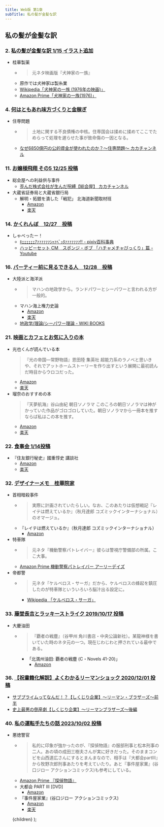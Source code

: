 ```yaml
---
title: Web版 第1章
subTitle: 私の髪が金髪な訳
---
```


## 私の髪が金髪な訳

### 2. [私の髪が金髪な訳 1/15 イラスト追加](https://ncode.syosetu.com/n3297eu/2/)

- 桂華製薬
  - > 元ネタ映画版『犬神家の一族』
  - 原作では犬神家は製糸業
  - [Wikipedia「犬神家の一族 (1976年の映画)」](https://ja.wikipedia.org/wiki/%E7%8A%AC%E7%A5%9E%E5%AE%B6%E3%81%AE%E4%B8%80%E6%97%8F_(1976%E5%B9%B4%E3%81%AE%E6%98%A0%E7%94%BB))
  - [Amazon Prime「犬神家の一族(1976)」](https://www.amazon.co.jp/gp/video/detail/B00FIWXEO4/ref=atv_dp_share_cu_r)

### 4. [何はともあれ味方づくりと金稼ぎ](https://ncode.syosetu.com/n3297eu/4/)

- 住専問題
  - > 土地に関する不良債権の中核。住専国会は揉めに揉めてここでためらって処理を遅らせた事が致命傷の一因となる。
  - [なぜ6850億円の公的資金が使われたのか？～住専問題～ カカチャンネル](https://youtu.be/Tlp_eBX0w0k?si=-YTvQ63GCS98qG-9)

### 11. [お嬢様飛翔 その5 12/25 投稿](https://ncode.syosetu.com/n3297eu/11/)

- 総会屋への利益供与事件
  - [歪んだ株式会社が生んだ呪縛【総会屋】 カカチャンネル](https://youtu.be/Fo9P4xsuwhA?si=qzOO6KSEsFXxjXFG)
- 大蔵省証券局と大蔵省銀行局
  - 解明・拓銀を潰した「戦犯」 北海道新聞取材班
    - [Amazon](https://amzn.to/3XOmiZZ)
    - [楽天](https://hb.afl.rakuten.co.jp/ichiba/3db23d1b.47b9c5bc.3db23d1c.6634382b/_RTLink95394?pc=https%3A%2F%2Fitem.rakuten.co.jp%2Fbook%2F1212255%2F&link_type=hybrid_url&ut=eyJwYWdlIjoiaXRlbSIsInR5cGUiOiJoeWJyaWRfdXJsIiwic2l6ZSI6IjI0MHgyNDAiLCJuYW0iOjEsIm5hbXAiOiJyaWdodCIsImNvbSI6MSwiY29tcCI6ImRvd24iLCJwcmljZSI6MSwiYm9yIjoxLCJjb2wiOjEsImJidG4iOjEsInByb2QiOjAsImFtcCI6ZmFsc2V9)

### 14. [かくれんぼ　12/27　投稿](https://ncode.syosetu.com/n3297eu/14/)

- しゃべったー！
  - [ｷｪｪｪｪｪｪｱｧｧｧｧｧｧｼｬｧﾍﾞｯﾀｧｧｧｧｧｧｧ!! - pixiv百科事典](https://dic.pixiv.net/a/%EF%BD%B7%EF%BD%AA%EF%BD%AA%EF%BD%AA%EF%BD%AA%EF%BD%AA%EF%BD%AA%EF%BD%B1%EF%BD%A7%EF%BD%A7%EF%BD%A7%EF%BD%A7%EF%BD%A7%EF%BD%A7%EF%BD%BC%EF%BD%AC%EF%BD%A7%EF%BE%8D%EF%BE%9E%EF%BD%AF%EF%BE%80%EF%BD%A7%EF%BD%A7%EF%BD%A7%EF%BD%A7%EF%BD%A7%EF%BD%A7%EF%BD%A7%21%21)
  - [ハッピーセット CM　スポンジ・ボブ 「ハチャメチャびっくり」篇 - Youtube](https://youtu.be/ytHUb9U6i7I?si=392SxmIxBehuVSoG)

### 16. [パーティー前に見るできる人　12/28　投稿](https://ncode.syosetu.com/n3297eu/16/)

- 大陸派と海洋派
  - > マハンの地政学から。ランドパワーとシーパワーと言われる方が一般的。
  - マハン海上権力史論
    - [Amazon](https://amzn.to/3LaXKTF)
    - [楽天](https://hb.afl.rakuten.co.jp/ichiba/3db23d1b.47b9c5bc.3db23d1c.6634382b/_RTLink95394?pc=https%3A%2F%2Fitem.rakuten.co.jp%2Fbook%2F5734737%2F&link_type=hybrid_url&ut=eyJwYWdlIjoiaXRlbSIsInR5cGUiOiJoeWJyaWRfdXJsIiwic2l6ZSI6IjI0MHgyNDAiLCJuYW0iOjEsIm5hbXAiOiJyaWdodCIsImNvbSI6MSwiY29tcCI6ImRvd24iLCJwcmljZSI6MSwiYm9yIjoxLCJjb2wiOjEsImJidG4iOjEsInByb2QiOjAsImFtcCI6ZmFsc2V9)
  - [地政学/理論/シーパワー理論 - WIKI BOOKS](https://ja.wikibooks.org/wiki/%E5%9C%B0%E6%94%BF%E5%AD%A6/%E7%90%86%E8%AB%96/%E3%82%B7%E3%83%BC%E3%83%91%E3%83%AF%E3%83%BC%E7%90%86%E8%AB%96)

### 21. [映画とカフェとお気に入りの本](https://ncode.syosetu.com/n3297eu/21/)

- 光也くんが読んでいる本
  > 『光の帝国―常野物語』恩田陸 集英社 超能力系のラノベと思いきや、それでアットホームストーリーを作り出すという展開に最初読んだ時目からウロコだった。
  - [Amazon](https://amzn.to/3VSoNIt)
  - [楽天](https://hb.afl.rakuten.co.jp/ichiba/3db23d1b.47b9c5bc.3db23d1c.6634382b/_RTLink95394?pc=https%3A%2F%2Fitem.rakuten.co.jp%2Fbook%2F1188614%2F&link_type=hybrid_url&ut=eyJwYWdlIjoiaXRlbSIsInR5cGUiOiJoeWJyaWRfdXJsIiwic2l6ZSI6IjI0MHgyNDAiLCJuYW0iOjEsIm5hbXAiOiJyaWdodCIsImNvbSI6MSwiY29tcCI6ImRvd24iLCJwcmljZSI6MSwiYm9yIjoxLCJjb2wiOjEsImJidG4iOjEsInByb2QiOjAsImFtcCI6ZmFsc2V9)
- 瑠奈のおすすめの本
  > 『天夢航海』谷山由紀 朝日ソノラマ このころの朝日ソノラマは神がかっていた作品がゴロゴロしていた。朝日ソノラマから一冊本を推すならば私はこの本を推す。
  - [Amazon](https://amzn.to/3XQpwfQ)
  - [楽天](https://hb.afl.rakuten.co.jp/ichiba/3db24d1d.f70216c3.3db24d1e.8e1b4796/_RTLink95394?pc=https%3A%2F%2Fitem.rakuten.co.jp%2Frakutenkobo-ebooks%2F5493c353d13d392088e44dfbaf6d7060%2F&link_type=hybrid_url&ut=eyJwYWdlIjoiaXRlbSIsInR5cGUiOiJoeWJyaWRfdXJsIiwic2l6ZSI6IjI0MHgyNDAiLCJuYW0iOjEsIm5hbXAiOiJyaWdodCIsImNvbSI6MSwiY29tcCI6ImRvd24iLCJwcmljZSI6MSwiYm9yIjoxLCJjb2wiOjEsImJidG4iOjEsInByb2QiOjAsImFtcCI6ZmFsc2V9)

### 22. [食事会 1/14投稿](https://ncode.syosetu.com/n3297eu/22/)

- 『住友銀行秘史』國重惇史 講談社
  - [Amazon](https://amzn.to/4cHPTbQ)
  - [楽天](https://hb.afl.rakuten.co.jp/ichiba/3db23d1b.47b9c5bc.3db23d1c.6634382b/_RTLink95394?pc=https%3A%2F%2Fitem.rakuten.co.jp%2Fbook%2F14427627%2F&link_type=hybrid_url&ut=eyJwYWdlIjoiaXRlbSIsInR5cGUiOiJoeWJyaWRfdXJsIiwic2l6ZSI6IjI0MHgyNDAiLCJuYW0iOjEsIm5hbXAiOiJyaWdodCIsImNvbSI6MSwiY29tcCI6ImRvd24iLCJwcmljZSI6MSwiYm9yIjoxLCJjb2wiOjEsImJidG4iOjEsInByb2QiOjAsImFtcCI6ZmFsc2V9)

### 32. [デザイナーメモ　桂華院家](https://ncode.syosetu.com/n3297eu/32/)

- 首相暗殺事件
  - > 実際に計画されていたらしい。なお、このあたりは仮想戦記『レイテは燃えているか』（秋月達郎 コズミックインターナショナル）のオマージュ。
  - 『レイテは燃えているか』（秋月達郎 コズミックインターナショナル）
    - [Amazon](https://amzn.to/3VOjtWq)
- 特車隊
  - > 元ネタ『機動警察パトレイバー』彼らは警視庁警備部の所属。ここ大事。
  - [Amazon Prime 機動警察パトレイバー アーリーデイズ](https://www.amazon.co.jp/gp/video/detail/B07NRCYMX7/ref=atv_dp_share_cu_r)
- 帝都警
  - > 元ネタ『ケルベロス・サーガ』だから、ケルベロスの蜂起を鎮圧したのが特車隊といういろいろ脳汁出る設定に。
    - [Wikipedia 「ケルベロス・サーガ」](https://ja.wikipedia.org/wiki/%E3%82%B1%E3%83%AB%E3%83%99%E3%83%AD%E3%82%B9%E3%83%BB%E3%82%B5%E3%83%BC%E3%82%AC)

### 33. [藤堂長吉とラッキーストライク 2019/10/17 投稿](https://ncode.syosetu.com/n3297eu/33/)

- 大慶油田
  - > 『覇者の戦塵』（谷甲州 角川書店・中央公論新社）。某龍神様を書いていた時のネタ元の一つ。現在じわじわと押されている最中である。
    - 「北満州油田: 覇者の戦塵 (C・Novels 41-20)」
      - [Amazon](https://amzn.to/4cPlys7)

### 36. [【祝書籍化解説】よくわかるリーマンショック 2020/12/01 投稿](https://ncode.syosetu.com/n3297eu/36/)

- [サブプライムってなんだ！？【しくじり企業】～リーマン・ブラザーズ～前半](https://www.youtube.com/watch?v=n_GC244G2Rs)
- [史上最悪の倒産劇【しくじり企業】～リーマンブラザーズ～後編](https://www.youtube.com/watch?v=Dq4ihsYiozs)

### 40. [私の運転手たちの話 2023/10/02 投稿](https://ncode.syosetu.com/n3297eu/40/)

- 悪徳警官
  - > 私的に印象が強かったのが、『探偵物語』の服部刑事と松本刑事の二人。あの頃の成田三樹夫さんが実に好きだった。そのままコンビを山西道広さんにするとまんまなので、相手は『大都会partⅢ』から牧野次郎刑事あたりを考えていたり。あと『事件屋家業』(谷口ジロー アクションコミックス)も参考にしている。
  - [Amazon Prime 『探偵物語』](https://www.amazon.co.jp/gp/video/detail/B0B8TJZXY6/ref=atv_dp_share_cu_r)
  - 大都会 PART III [DVD]
    - [Amazon](https://amzn.to/3xyEWKZ)
  - 『事件屋家業』(谷口ジロー アクションコミックス)
    - [Amazon](https://amzn.to/4bwYRrB)
    - [楽天](https://hb.afl.rakuten.co.jp/ichiba/3db24d1d.f70216c3.3db24d1e.8e1b4796/_RTLink95394?pc=https%3A%2F%2Fitem.rakuten.co.jp%2Frakutenkobo-ebooks%2F9cbaaba4fb2a333585937a30d2acf634%2F&link_type=hybrid_url&ut=eyJwYWdlIjoiaXRlbSIsInR5cGUiOiJoeWJyaWRfdXJsIiwic2l6ZSI6IjI0MHgyNDAiLCJuYW0iOjEsIm5hbXAiOiJyaWdodCIsImNvbSI6MSwiY29tcCI6ImRvd24iLCJwcmljZSI6MSwiYm9yIjoxLCJjb2wiOjEsImJidG4iOjEsInByb2QiOjAsImFtcCI6ZmFsc2V9)

  <BaseLayout title='Web版 第1章'>{children}</BaseLayout>
);